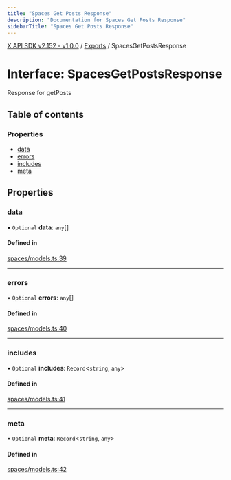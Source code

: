 ```yaml
---
title: "Spaces Get Posts Response"
description: "Documentation for Spaces Get Posts Response"
sidebarTitle: "Spaces Get Posts Response"
---
```


[X API SDK v2.152 - v1.0.0](../README.md) / [Exports](../modules.md) / SpacesGetPostsResponse

# Interface: SpacesGetPostsResponse

Response for getPosts

## Table of contents

### Properties

- [data](SpacesGetPostsResponse.md#data)
- [errors](SpacesGetPostsResponse.md#errors)
- [includes](SpacesGetPostsResponse.md#includes)
- [meta](SpacesGetPostsResponse.md#meta)

## Properties

### data

• `Optional` **data**: `any`[]

#### Defined in

[spaces/models.ts:39](https://github.com/xdevplatform/xdk/blob/ad4172ef5f68f089e0f077a190b271016dd35bf7/xdk/typescript/src/spaces/models.ts#L39)

___

### errors

• `Optional` **errors**: `any`[]

#### Defined in

[spaces/models.ts:40](https://github.com/xdevplatform/xdk/blob/ad4172ef5f68f089e0f077a190b271016dd35bf7/xdk/typescript/src/spaces/models.ts#L40)

___

### includes

• `Optional` **includes**: `Record`\<`string`, `any`\>

#### Defined in

[spaces/models.ts:41](https://github.com/xdevplatform/xdk/blob/ad4172ef5f68f089e0f077a190b271016dd35bf7/xdk/typescript/src/spaces/models.ts#L41)

___

### meta

• `Optional` **meta**: `Record`\<`string`, `any`\>

#### Defined in

[spaces/models.ts:42](https://github.com/xdevplatform/xdk/blob/ad4172ef5f68f089e0f077a190b271016dd35bf7/xdk/typescript/src/spaces/models.ts#L42)
